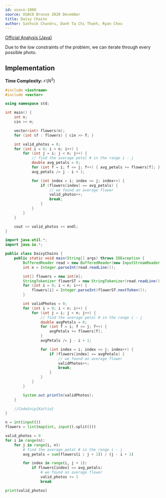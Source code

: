 ```yaml
---
id: usaco-1060
source: USACO Bronze 2020 December
title: Daisy Chains
author: Sathvik Chundru, Danh Ta Chi Thanh, Ryan Chou
---
```


[Official Analysis (Java)](http://www.usaco.org/current/data/sol_prob2_bronze_dec20.html)

Due to the low constraints of the problem, we can iterate through every possible photo.

## Implementation

**Time Complexity:** $\mathcal{O}(N^3)$

<LanguageSection>
<CPPSection>

```cpp
#include <iostream>
#include <vector>

using namespace std;

int main() {
	int n;
	cin >> n;

	vector<int> flowers(n);
	for (int &f : flowers) { cin >> f; }

	int valid_photos = 0;
	for (int i = 0; i < n; i++) {
		for (int j = i; j < n; j++) {
			// find the average petal # in the range i - j
			double avg_petals = 0;
			for (int f = i; f <= j; f++) { avg_petals += flowers[f]; }
			avg_petals /= j - i + 1;

			for (int index = i; index <= j; index++) {
				if (flowers[index] == avg_petals) {
					// we found an average flower
					valid_photos++;
					break;
				}
			}
		}
	}

	cout << valid_photos << endl;
}
```

</CPPSection>
<JavaSection>

```java
import java.util.*;
import java.io.*;

public class DaisyChains {
	public static void main(String[] args) throws IOException {
		BufferedReader read = new BufferedReader(new InputStreamReader(System.in));
		int n = Integer.parseInt(read.readLine());

		int[] flowers = new int[n];
		StringTokenizer flowerST = new StringTokenizer(read.readLine());
		for (int i = 0; i < n; i++) {
			flowers[i] = Integer.parseInt(flowerST.nextToken());
		}

		int validPhotos = 0;
		for (int i = 0; i < n; i++) {
			for (int j = i; j < n; j++) {
				// find the average petal # in the range i - j
				double avgPetals = 0;
				for (int f = i; f <= j; f++) {
					avgPetals += flowers[f];
				}
				avgPetals /= j - i + 1;

				for (int index = i; index <= j; index++) {
					if (flowers[index] == avgPetals) {
						// we found an average flower
						validPhotos++;
						break;
					}
				}
			}
		}

		System.out.println(validPhotos);
	}

	//CodeSnip{Kattio}
}
```

</JavaSection>
<PySection>

```py
n = int(input())
flowers = list(map(int, input().split()))

valid_photos = 0
for i in range(n):
	for j in range(i, n):
		# find the average petal # in the range i - j
		avg_petals = sum(flowers[i : j + 1]) / (j - i + 1)

		for index in range(i, j + 1):
			if flowers[index] == avg_petals:
				# we found an average flower
				valid_photos += 1
				break

print(valid_photos)
```

</PySection>
</LanguageSection>
